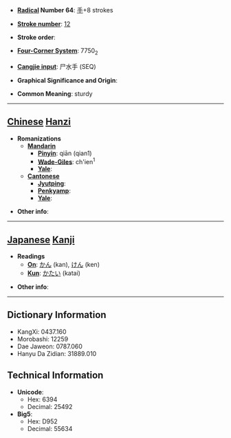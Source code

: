* '''[[Wiktionary:Chinese radical index| Radical]] Number 64''': [[Wiktionary:Chinese radical index 手|手]]+8 strokes

* '''[[Wiktionary:Chinese total strokes index|Stroke number]]''': [[Wiktionary:Chinese total strokes index 12|12]]

* '''Stroke order''': 

* '''[[Wiktionary:Chinese four corner index|Four-Corner System]]''': 7750<sub>2</sub>

* '''[[Wiktionary:Chinese Cangjie index|Cangjie input]]''': 尸水手 (SEQ)

* '''Graphical Significance and Origin''': 

* '''Common Meaning''': sturdy

----

== [[Chinese]] [[Hanzi]] ==

* '''Romanizations'''
** '''[[Mandarin]]'''
*** '''[[Pinyin]]''': qiān (qian1)
*** '''[[Wade-Giles]]''': ch'ien<sup>1</sup>
*** '''[[Yale]]''': 
** '''[[Cantonese]]'''
*** '''[[Jyutping]]''':
*** '''[[Penkyamp]]''': 
*** '''[[Yale]]''': 

* '''Other info''': 

----

== [[Japanese]] [[Kanji]] ==

* '''Readings'''
** '''[[On]]''': [[かん]] (kan), [[けん]] (ken)
** '''[[Kun]]''': [[かたい]] (katai)

* '''Other info''':  

----

== Dictionary Information ==

* KangXi: 0437.160
* Morobashi: 12259
* Dae Jaweon: 0787.060
* Hanyu Da Zidian: 31889.010

== Technical Information ==

* '''Unicode''':
** Hex: 6394
** Decimal: 25492
* '''Big5''':
** Hex: D952
** Decimal: 55634
